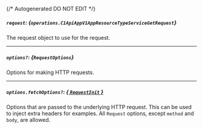 {/* Autogenerated DO NOT EDIT  */}

##### `request`: *{`operations.C1ApiAppV1AppResourceTypeServiceGetRequest`}*
The request object to use for the request.
<Collapsible openLabel={Labels.showProperties} closeLabel={Labels.hideProperties}>
    <C1ApiAppV1AppResourceTypeServiceGetRequest/>
</Collapsible>

---
##### `options?`: *{`RequestOptions`}*
Options for making HTTP requests.

---
##### `options.fetchOptions?`: [*{ `RequestInit` }*](https://developer.mozilla.org/en-US/docs/Web/API/Request/Request#options)
Options that are passed to the underlying HTTP request. This can be used to inject extra headers for examples. All `Request` options, except `method` and `body`, are allowed.


